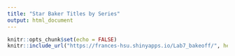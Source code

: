 ```yaml
---
title: "Star Baker Titles by Series"
output: html_document
---
```


```r
knitr::opts_chunk$set(echo = FALSE)
knitr::include_url("https://frances-hsu.shinyapps.io/Lab7_bakeoff/", height=500)
```
